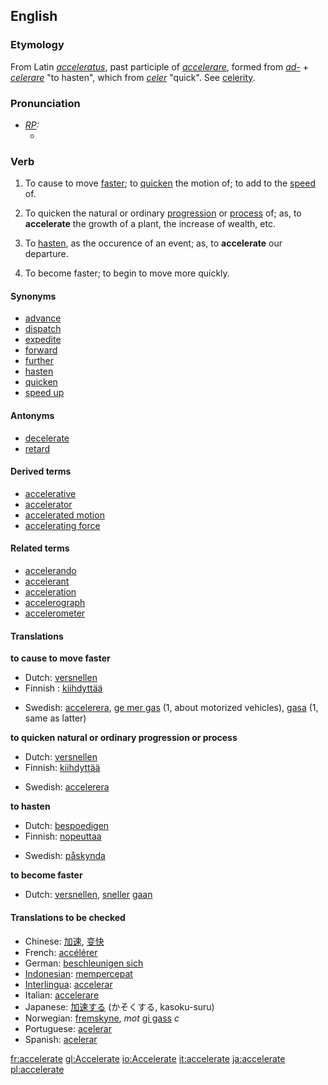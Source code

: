 ==English==
===Etymology===
From Latin ''[[acceleratus]]'', past participle of ''[[accelerare]]'', formed from ''[[ad-]]'' + ''[[celerare]]'' "to hasten", which from ''[[celer]]'' "quick". See [[celerity]].

===Pronunciation===
* ''[[RP]]:''
** {{IPA|/əkˈseləˌreɪt/}}

===Verb===
{{en-infl-reg-other-e|accelerat|e||}}
# {{transitive}} To cause to move [[faster]]; to [[quicken]] the motion of; to add to the [[speed]] of.
# {{transitive}} To quicken the natural or ordinary [[progression]] or [[process]] of; as, to '''accelerate''' the growth of a plant, the increase of wealth, etc.
# {{transitive}} To [[hasten]], as the occurence of an event; as, to '''accelerate''' our departure.
# {{intransitive}} To become faster; to begin to move more quickly.

====Synonyms====
* [[advance]]
* [[dispatch]]
* [[expedite]]
* [[forward]]
* [[further]]
* [[hasten]]
* [[quicken]]
* [[speed up]]

====Antonyms====
* [[decelerate]]
* [[retard]]

====Derived terms====
* [[accelerative]]
* [[accelerator]]
* [[accelerated motion]]
* [[accelerating force]]

====Related terms====
* [[accelerando]]
* [[accelerant]]
* [[acceleration]]
* [[accelerograph]]
* [[accelerometer]]

====Translations====
'''to cause to move faster'''
{{top}}
* Dutch: [[versnellen]]
* Finnish : [[kiihdyttää]]
{{mid}}
* Swedish: [[accelerera]], [[ge mer gas]] (1, about motorized vehicles), [[gasa]] (1, same as latter)
{{bottom}}

'''to quicken natural or ordinary progression or process'''
{{top}}
* Dutch: [[versnellen]]
* Finnish: [[kiihdyttää]]
{{mid}}
* Swedish: [[accelerera]]
{{bottom}}

'''to hasten'''
{{top}}
* Dutch: [[bespoedigen]]
* Finnish: [[nopeuttaa]]
{{mid}}
* Swedish: [[påskynda]]
{{bottom}}

'''to become faster'''
{{top}}
* Dutch: [[versnellen]], [[sneller]] [[gaan]]
{{mid}}
{{bottom}}

====Translations to be checked====
{{checktrans}}
*Chinese: [[加速]], [[变快]]
*French: [[accélérer]]
*German: [[beschleunigen sich]]
*[[Indonesian]]: [[cepat|mempercepat]]
*[[Interlingua]]: [[accelerar]]
*Italian: [[accelerare]]
*Japanese: [[加速]]する (かそくする, kasoku-suru)
*Norwegian: [[fremskyne]], ''mot'' [[gi gass]] ''c''
*Portuguese: [[acelerar]]
*Spanish: [[acelerar]]
[[fr:accelerate]]
[[gl:Accelerate]]
[[io:Accelerate]]
[[it:accelerate]]
[[ja:accelerate]]
[[pl:accelerate]]